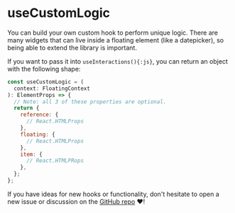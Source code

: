 # useCustomLogic

You can build your own custom hook to perform unique logic. There
are many widgets that can live inside a floating element (like a
datepicker), so being able to extend the library is important.

If you want to pass it into `useInteractions(){:js}`, you can
return an object with the following shape:

```js
const useCustomLogic = (
  context: FloatingContext
): ElementProps => {
  // Note: all 3 of these properties are optional.
  return {
    reference: {
      // React.HTMLProps
    },
    floating: {
      // React.HTMLProps
    },
    item: {
      // React.HTMLPRops
    },
  };
};
```

If you have ideas for new hooks or functionality, don't hesitate
to open a new issue or discussion on the
[GitHub repo](https://github.com/floating-ui/floating-ui) ❤️!
